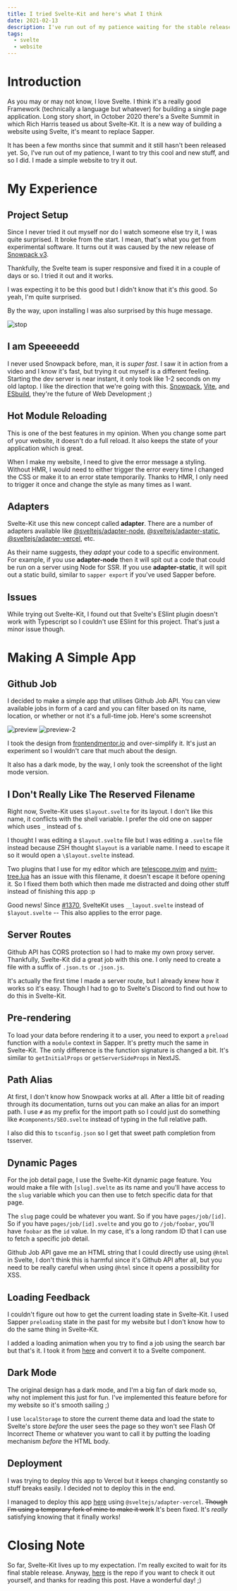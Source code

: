 ```yaml
---
title: I tried Svelte-Kit and here's what I think
date: 2021-02-13
description: I've run out of my patience waiting for the stable release and got too hyped for it
tags:
  - svelte
  - website
---
```


[snowpack-v3-link]: https://www.snowpack.dev/posts/2021-01-13-snowpack-3-0
[snowpack-link]: https://www.snowpack.dev
[vite-link]: https://vitejs.dev
[esbuild-link]: https://github.com/evanw/esbuild
[adapter-node]: https://npmjs.com/package/@sveltejs/adapter-node
[adapter-static]: https://npmjs.com/package/@sveltejs/adapter-static
[adapter-vercel]: https://npmjs.com/package/@sveltejs/adapter-vercel
[frontend-mentor]: https://www.frontendmentor.io/challenges/github-jobs-api-93L-NL6rP
[spinner-link]: https://icons8.com/cssload/en/horizontal-bars
[gh-job-repo]: https://github.com/elianiva/gh-job
[telescope-nvim]: https://github.com/nvim-telescope/telescope.nvim
[nvim-tree-lua]: https://github.com/kyazdani42/nvim-tree.lua
[underscore-pr-link]: https://github.com/sveltejs/kit/pull/1370

# Introduction
As you may or may not know, I love Svelte. I think it's a really good Framework (technically a language but whatever) for building a single page application. Long story short, in October 2020 there's a Svelte Summit in which Rich Harris teased us about Svelte-Kit. It is a new way of building a website using Svelte, it's meant to replace Sapper.

It has been a few months since that summit and it still hasn't been released yet. So, I've run out of my patience, I want to try this cool and new stuff, and so I did. I made a simple website to try it out.

# My Experience
## Project Setup
Since I never tried it out myself nor do I watch someone else try it, I was quite surprised. It broke from the start. I mean, that's what you get from experimental software. It turns out it was caused by the new release of [Snowpack v3][snowpack-v3-link].

Thankfully, the Svelte team is super responsive and fixed it in a couple of days or so. I tried it out and it works.

I was expecting it to be this good but I didn't know that it's *this* good. So yeah, I'm quite surprised.

By the way, upon installing I was also surprised by this huge message.

![stop](/assets/posts/trying-out-sveltekit/stop.webp)

## I am Speeeeedd
I never used Snowpack before, man, it is *super fast*. I saw it in action from a video and I know it's fast, but trying it out myself is a different feeling. Starting the dev server is near instant, it only took like 1-2 seconds on my old laptop. I like the direction that we're going with this. [Snowpack][snowpack-link], [Vite][vite-link], and [ESbuild][esbuild-link], they're the future of Web Development ;)

## Hot Module Reloading
This is one of the best features in my opinion. When you change some part of your website, it doesn't do a full reload. It also keeps the state of your application which is great.

When I make my website, I need to give the error message a styling. Without HMR, I would need to either trigger the error every time I changed the CSS or make it to an error state temporarily. Thanks to HMR, I only need to trigger it once and change the style as many times as I want.

## Adapters
Svelte-Kit use this new concept called **adapter**. There are a number of adapters available like [@sveltejs/adapter-node][adapter-node], [@sveltejs/adapter-static][adapter-static], [@sveltejs/adapter-vercel][adapter-vercel], etc.

As their name suggests, they *adapt* your code to a specific environment. For example, if you use **adapter-node** then it will spit out a code that could be run on a server using Node for SSR. If you use **adapter-static**, it will spit out a static build, similar to `sapper export` if you've used Sapper before.

## Issues
While trying out Svelte-Kit, I found out that Svelte's ESlint plugin doesn't work with Typescript so I couldn't use ESlint for this project. That's just a minor issue though.

# Making A Simple App
## Github Job
I decided to make a simple app that utilises Github Job API. You can view available jobs in form of a card and you can filter based on its name, location, or whether or not it's a full-time job. Here's some screenshot

![preview](/assets/posts/trying-out-sveltekit/preview.webp)
![preview-2](/assets/posts/trying-out-sveltekit/preview-2.webp)

I took the design from [frontendmentor.io][frontend-mentor] and over-simplify it. It's just an experiment so I wouldn't care that much about the design.

It also has a dark mode, by the way, I only took the screenshot of the light mode version.

## I Don't Really Like The Reserved Filename
Right now, Svelte-Kit uses `$layout.svelte` for its layout. I don't like this name, it conflicts with the shell variable. I prefer the old one on sapper which uses `_` instead of `$`.

I thought I was editing a `$layout.svelte` file but I was editing a `.svelte` file instead because ZSH thought `$layout` is a variable name. I need to escape it so it would open a `\$layout.svelte` instead.

Two plugins that I use for my editor which are [telescope.nvim][telescope-nvim] and [nvim-tree.lua][nvim-tree-lua] has an issue with this filename, it doesn't escape it before opening it. So I fixed them both which then made me distracted and doing other stuff instead of finishing this app :p


<Update date="2021-04-10">

Good news! Since [#1370][underscore-pr-link], SvelteKit uses `__layout.svelte` instead of `$layout.svelte` -- This also applies to the error page.

</Update>

## Server Routes
Github API has CORS protection so I had to make my own proxy server. Thankfully, Svelte-Kit did a great job with this one. I only need to create a file with a suffix of `.json.ts` or `.json.js`.

It's actually the first time I made a server route, but I already knew how it works so it's easy. Though I had to go to Svelte's Discord to find out how to do this in Svelte-Kit.

## Pre-rendering
To load your data before rendering it to a user, you need to export a `preload` function with a `module` context in Sapper. It's pretty much the same in Svelte-Kit. The only difference is the function signature is changed a bit. It's similar to `getInitialProps` or `getServerSideProps` in NextJS.

## Path Alias
At first, I don't know how Snowpack works at all. After a little bit of reading through its documentation, turns out you can make an alias for an import path. I use `#` as my prefix for the import path so I could just do something like `#components/SEO.svelte` instead of typing in the full relative path.

I also did this to `tsconfig.json` so I get that sweet path completion from tsserver.

## Dynamic Pages
For the job detail page, I use the Svelte-Kit dynamic page feature. You would make a file with `[slug].svelte` as its name and you'll have access to the `slug` variable which you can then use to fetch specific data for that page.

The `slug` page could be whatever you want. So if you have `pages/job/[id]`. So if you have `pages/job/[id].svelte` and you go to `/job/foobar`, you'll have `foobar` as the `id` value. In my case, it's a long random ID that I can use to fetch a specific job detail.

Github Job API gave me an HTML string that I could directly use using `@html` in Svelte, I don't think this is harmful since it's Github API after all, but you need to be really careful when using `@html` since it opens a possibility for XSS.

## Loading Feedback
I couldn't figure out how to get the current loading state in Svelte-Kit. I used Sapper `preloading` state in the past for my website but I don't know how to do the same thing in Svelte-Kit.

I added a loading animation when you try to find a job using the search bar but that's it. I took it from [here][spinner-link] and convert it to a Svelte component.

## Dark Mode
The original design has a dark mode, and I'm a big fan of dark mode so, why not implement this just for fun. I've implemented this feature before for my website so it's smooth sailing ;)

I use `localStorage` to store the current theme data and load the state to Svelte's store *before* the user sees the page so they won't see Flash Of Incorrect Theme or whatever you want to call it by putting the loading mechanism *before* the HTML body.

## Deployment
I was trying to deploy this app to Vercel but it keeps changing constantly so stuff breaks easily. I decided not to deploy this in the end.

<Update date="2021-03-21">

I managed to deploy this app [here](https://svlt.elianiva.my.id) using `@sveltejs/adapter-vercel`. ~~Though I'm using a temporary fork of mine to make it work~~ It's been fixed. It's *really* satisfying knowing that it finally works!

</Update>

# Closing Note
So far, Svelte-Kit lives up to my expectation. I'm really excited to wait for its final stable release. Anyway, [here][gh-job-repo] is the repo if you want to check it out yourself, and thanks for reading this post. Have a wonderful day! ;)
